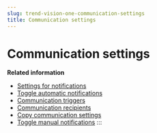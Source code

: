 ```yaml
---
slug: trend-vision-one-communication-settings
title: Communication settings
---
```

# Communication settings

**Related information**

- [Settings for notifications](settings-for-notifications.mdx)
- [Toggle automatic notifications](toggle-automatic-notifications.mdx)
- [Communication triggers](communication-triggers.mdx)
- [Communication recipients](communication-recipients.mdx)
- [Copy communication settings](copy-communication-settings.mdx)
- [Toggle manual notifications](toggle-manual-notifications.mdx)
:::

